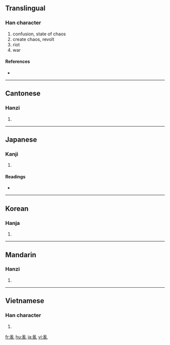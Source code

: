 {{also|乱}}<!-- may be replaced by zh-forms -->
==Translingual==

===Han character===
{{Han char|rn=5|rad=乙|as=12|sn=13|four=2221<sub>0</sub>|canj=月月山 (BBU)|ids=⿰⿳爫龴⿵冂⿱厶又乚}}

# confusion, state of chaos
# create chaos, revolt
# riot
# war

====References====
* {{Han ref|kx=0084.330|dkj=00214|dj=0173.080|hdz=10057.100|uh=4E82|ud=20098|bh=B6C3|bd=46787}}

----

==Cantonese==

===Hanzi===
{{yue-hanzi|jyut=|y=lyun6|sim=乱}}

# {{defn|Cantonese|sort=乙12}}

----

==Japanese==

===Kanji===
{{ja-kanji|grade=|rs=乙12}}

# {{defn|Japanese}}

====Readings====
* {{ja-readings|on=[[らん]] (ran), [[ろん]] (ron)|kun=[[みだれる]] (midareru)}}

----

==Korean==

===Hanja===
{{ko-hanja|hangeul=란|rv=ran|mr=ran}}

# {{defn|Korean|sort=乙12}}

----

==Mandarin==

===Hanzi===
{{cmn-hanzi|sim=乱|pin=[[luàn]] ([[luan4]])|wg=luan<sup>4</sup>}}

# {{defn|Mandarin|sort=乙12}}

----

==Vietnamese==

===Han character===
{{vi-hantu|[[loạn]], [[loàn]]|rs=乙12}}

# {{defn|Vietnamese|sort=乙12}}

[[fr:亂]]
[[hu:亂]]
[[ja:亂]]
[[vi:亂]]